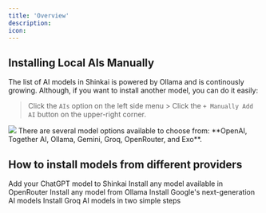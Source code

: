 ```yaml
---
title: 'Overview'
description: 
icon:
---
```


## Installing Local AIs Manually
The list of AI models in Shinkai is powered by Ollama and is continously growing. Although, if you want to install another model, you can do it easily:

> Click the `AIs` option on the left side menu > Click the `+ Manually Add AI` button on the upper-right corner.
<Frame>
  <img src="/images/manual-ai-b.jpg" style={{ borderRadius: '0.5rem' }} />
</Frame>
There are several model options available to choose from: **OpenAI, Together AI, Ollama, Gemini, Groq, OpenRouter, and Exo**.

##  How to install models from different providers

<CardGroup cols={2}>
  <Card
    title="OpenAI"
    icon="robot"
    href="/advanced/models/gpt"
  >
    Add your ChatGPT model to Shinkai
  </Card>
  <Card
    title="OpenRouter"
    icon="robot"
    href="/advanced/models/openrouter"
  >
    Install any model available in OpenRouter
  </Card>
  
</CardGroup>

<CardGroup cols={3}>
<Card
    title="Ollama"
    icon="robot"
  >
    Install any model from Ollama
  </Card>
  <Card
    title="Gemini"
    icon="robot"
    href="/advanced/models/gemini"
  >
    Install Google's next-generation AI models
  </Card>
  <Card
    title="Groq"
    icon="robot"
    href="/advanced/models/groq"
  >
    Install Groq AI models in two simple steps
  </Card>

</CardGroup>
